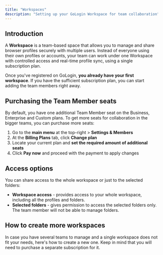 ```yaml
---
title: "Workspaces"
description: "Setting up your GoLogin Workspace for team collaboration"
---
```


## Introduction

A **Workspace** is a team-based space that allows you to manage and share browser profiles securely with multiple users. Instead of everyone using their own profiles or accounts, your team can work under one Workspace with controlled access and real-time profile sync, using a single subscription plan.

Once you've registered on GoLogin, **you already have your first workspace**. If you have the sufficient subscription plan, you can start adding the team members right away.

## Purchasing the Team Member seats

By default, you have one additional Team Member seat on the Business, Enterprise and Custom plans. To get more seats for collaboration in the bigger teams, you can purchase more seats:

1. Go to the **main menu** at the top-right \> **Settings & Members**
2. At the **Billing Plans** tab, click **Change plan**
3. Locate your current plan and **set the required amount of additional seats**
4. Click **Pay now** and proceed with the payment to apply changes

## Access options

You can share access to the whole workspace or just to the selected folders:

- **Workspace access** - provides access to your whole workspace, including all the profiles and folders.
- **Selected folders** - gives permission to access the selected folders only. The team member will not be able to manage folders.

## How to create more workspaces

In case you have several teams to manage and a single workspace does not fit your needs, here's how to create a new one. Keep in mind that you will need to purchase a separate subscription for it.